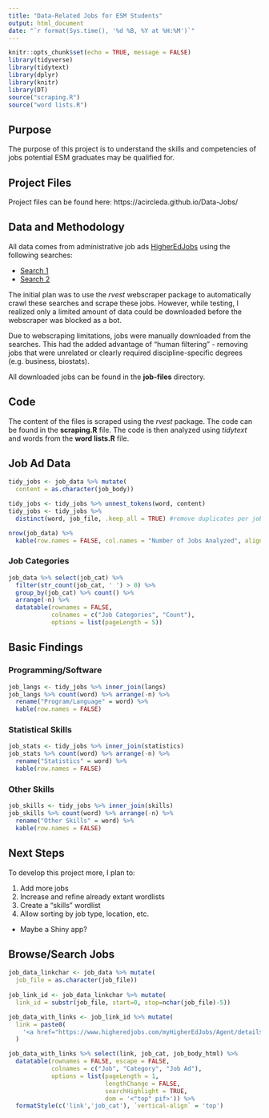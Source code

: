 ```yaml
---
title: "Data-Related Jobs for ESM Students"
output: html_document
date: "`r format(Sys.time(), '%d %B, %Y at %H:%M')`"
---
```


```r
knitr::opts_chunk$set(echo = TRUE, message = FALSE)
library(tidyverse)
library(tidytext)
library(dplyr)
library(knitr)
library(DT)
source("scraping.R")
source("word lists.R")
```

## Purpose

The purpose of this project is to understand the skills and competencies of jobs potential ESM graduates may be qualified for.

## Project Files

Project files can be found here: https://acircleda.github.io/Data-Jobs/

## Data and Methodology

All data comes from administrative job ads [HigherEdJobs](http://www.higheredjobs.com) using the following searches:

* [Search 1](https://www.higheredjobs.com/search/advanced_action.cfm?JobCat=14&JobCat=212&JobCat=148&JobCat=27&JobCat=31&JobCat=43&PosType=1&PosType=2&InstType=1&InstType=2&InstType=3&Keyword=quantitative+OR+statistics+OR+measurement+OR+data&Remote=1&Remote=2&Region=&Submit=Search+Jobs)
* [Search 2](https://www.higheredjobs.com/search/advanced_action.cfm?PosType=1&PosType=2&InstType=1&InstType=2&InstType=3&Keyword=%22data+scientist%22+OR+%22data+engineer%22+OR+%22data+analyst%22&Remote=1&Remote=2&Region=&Submit=Search+Jobs) 

The initial plan was to use the *rvest* webscraper package to automatically crawl these searches and scrape these jobs. However, while testing, I realized only a limited amount of data could be downloaded before the webscraper was blocked as a bot. 

Due to webscraping limitations, jobs were manually downloaded from the searches. This had the added advantage of "human filtering" - removing jobs that were unrelated or clearly required discipline-specific degrees (e.g. business, biostats).

All downloaded jobs can be found in the **job-files** directory.

## Code

The content of the files is scraped using the *rvest* package. The code can be found in the **scraping.R** file. The code is then analyzed using *tidytext* and words from the **word lists.R** file.


## Job Ad Data {.tabset .tabset-fade}

``` r
tidy_jobs <- job_data %>% mutate(
  content = as.character(job_body))

tidy_jobs <- tidy_jobs %>% unnest_tokens(word, content) 
tidy_jobs <- tidy_jobs %>%
  distinct(word, job_file, .keep_all = TRUE) #remove duplicates per job

nrow(job_data) %>%
  kable(row.names = FALSE, col.names = "Number of Jobs Analyzed", align = "l")

```
### Job Categories

``` r
job_data %>% select(job_cat) %>% 
  filter(str_count(job_cat, ' ') > 0) %>%
  group_by(job_cat) %>% count() %>%
  arrange(-n) %>%
  datatable(rownames = FALSE,
            colnames = c("Job Categories", "Count"),
            options = list(pageLength = 5))
```

## Basic Findings {.tabset .tabset-fade}

### Programming/Software

``` r
job_langs <- tidy_jobs %>% inner_join(langs)
job_langs %>% count(word) %>% arrange(-n) %>%
  rename("Program/Language" = word) %>%
  kable(row.names = FALSE)
```

### Statistical Skills

``` r
job_stats <- tidy_jobs %>% inner_join(statistics)
job_stats %>% count(word) %>% arrange(-n) %>%
  rename("Statistics" = word) %>%
  kable(row.names = FALSE)
```

### Other Skills

```r
job_skills <- tidy_jobs %>% inner_join(skills)
job_skills %>% count(word) %>% arrange(-n) %>%
  rename("Other Skills" = word) %>%
  kable(row.names = FALSE)
```

## Next Steps

To develop this project more, I plan to:

1. Add more jobs
2. Increase and refine already extant wordlists
3. Create a "skills" wordlist
4. Allow sorting by job type, location, etc.
  + Maybe a Shiny app?

## Browse/Search Jobs

``` r
job_data_linkchar <- job_data %>% mutate(
  job_file = as.character(job_file))
  
job_link_id <- job_data_linkchar %>% mutate(
  link_id = substr(job_file, start=0, stop=nchar(job_file)-5))

job_data_with_links <- job_link_id %>% mutate(
  link = paste0(
    '<a href="https://www.higheredjobs.com/myHigherEdJobs/Agent/details.cfm?JobCode=',link_id,'" target="_blank">',job_name,'</a>')
  )

job_data_with_links %>% select(link, job_cat, job_body_html) %>%
  datatable(rownames = FALSE, escape = FALSE,
            colnames = c("Job", "Category", "Job Ad"),
            options = list(pageLength = 1, 
                           lengthChange = FALSE, 
                           searchHighlight = TRUE,
                           dom = '<"top" pif>')) %>%
  formatStyle(c('link','job_cat'), `vertical-align` = 'top')
```